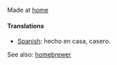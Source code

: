 Made at [[home]]
====Translations====

*[[Spanish]]: hecho en casa, casero.

See also: [[homebrewer]]